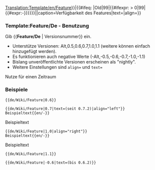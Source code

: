 <noinclude>[[Translation:Template/en/Feature]]</noinclude><includeonly>{{en/VersionBox|{{#ifeq: {{{1|}}}|Old|0|{{#ifexpr: {{{1|}}} < 0|0|{{{1|}}}}}}}|{{#ifeq: {{{1|}}}|Old|99|{{#ifexpr: {{{1|}}} > 0|99|{{#expr:-{{{1|}}}}}}}}}||caption=Verfügbarkeit des Features|text={{{text|}}}|align={{{align|}}}}}</includeonly><noinclude>

=== Template:Feature/De - Benutzung ===
Gib <nowiki>{{</nowiki>'''Feature/De'''<nowiki> | Versionsnummer}}</nowiki> ein.
* Unterstütze Versionen: Alt,0.5,0.6,0.7,1.0,1.1 (weitere können einfach hinzugefügt werden).
* Es funktionieren auch negative Werte (-Alt,-0.5,-0.6,-0.7,-1.0,-1.1)
* Bislang unveröffentlichte Versionen erscheinen als "nightly".
* Weitere Einstellungen sind <code>align=</code> und <code>text=</code>
Nutze für einen Zeitraum {{en/S|de/Wiki/Feature Zeitraum}}

=== Beispiele ===
<pre>{{de/Wiki/Feature|0.6}}</pre>
{{de/Wiki/Feature|0.6}}
<pre>{{de/Wiki/Feature|0.7|text=(seit 0.7.2)|align="left"}}
Beispieltext{{en/-}}</pre>
{{de/Wiki/Feature|0.7|text=(seit 0.7.2)|align="left"}}
Beispieltext{{en/-}}
<pre>{{de/Wiki/Feature|1.0|align="right"}}
Beispieltext{{en/-}}</pre>
{{de/Wiki/Feature|1.0|align="right"}}
Beispieltext{{en/-}}
<pre>{{de/Wiki/Feature|1.1}}</pre>
{{de/Wiki/Feature|1.1}}
<pre>{{de/Wiki/Feature|-0.6|text=(bis 0.6.2)}}</pre>
{{de/Wiki/Feature|-0.6|text=(bis 0.6.2)}}


</noinclude>